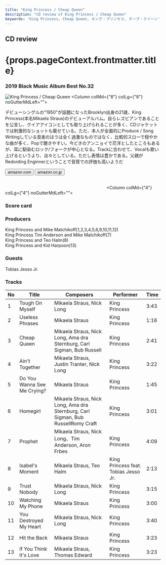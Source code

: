 ```yaml
---
title: "King Princess / Cheap Queen"
description: "CD review of King Princess / Cheap Queen"
keywords: 'King Princess, Cheap Queen, キング・プリンセス, チープ・クイーン'
---
```




<h2>CD review</h2>
<h1 className="h1--no--margin">{props.pageContext.frontmatter.title}</h1>
<h3><Link to="/best50/2019/">2019 Black Music Album Best No.32</Link></h3>

<Row  className="image-card-group">
	<Column colMd={"4"} colLg={"4"} noGutterMdLeft="">
       <ImageCard>

![King Princess / Cheap Queen](../../images/cd/kingprincess1L.jpg) 
</ImageCard>
	</Column>
	<Column colMd={"8"} colLg={"8"} noGutterMdLeft="">
	  <p>
	  デビューシングルの"1950"が話題になったBrooklyn出身の21歳、King Princess(本名Mikaela Straus)のデビューアルバム。自らレズビアンであることを公言し、クイアアイコンとしても取り上げられることが多く、CDジャケットでは刺激的なショットも載せている。ただ、本人が全面的にProduce / Song Writingしている音楽のほうは全く過激なものではなく、比較的スローで穏やかな曲が多く、Popで聴きやすい。今どきのアンニョイで茫洋としたところもあるが、耳に馴染むロック/フォークが中心となる。Trackに合わせて、Vocalも歌い上げるというより、淡々としている。ただし表情は豊かである。父親がRedording Enginnerということで音質での評価も高いようだ
	  </p>
	  <div>
	    <Button href="https://amzn.to/2XipPAg" kind="primary" size="small" renderIcon={ArrowUpRight24}>
          amazon.com
        </Button>
        <Button href="https://amzn.to/36NoKU0" kind="secondary" size="small" renderIcon={ArrowUpRight24}>
          amazon.co.jp
        </Button>
	  </div>
	  <a style="display:inline-block;overflow:hidden;background:url(https://linkmaker.itunes.apple.com/ja-jp/lockup.svg?releaseDate=2019-10-25&kind=album&bubble=apple_music&style=mono-black) no-repeat;width:180px;height:45px;" href="https://geo.music.apple.com/jp/album/cheap-queen/1478217542?mt=1&app=music&ls=1&at=11lcug"></a>
	  <a style="display:inline-block;overflow:hidden;background:url(https://linkmaker.itunes.apple.com/ja-jp/badge-lrg.svg?releaseDate=2019-10-25T00:00:00Z&kind=album&bubble=itunes_music) no-repeat;width:140px;height:45px;" href="https://geo.music.apple.com/jp/album/cheap-queen/1478217542?app=itunes&at=11lcug"></a>
	</Column>
</Row>
<Row >
	<Column colMd={"4"} colLg={"4"} noGutterMdLeft="">
<div>
    <h3>Score card</h3>
	<SliderJS1 value="5" />
    <SliderJS2 value="2" />
	<SliderJS3 value="1" />
    <SliderJS4 value="8" />
</div>
</Column>
<Column colMd={"8"} colLg={"8"} noGutterMdLeft="">
<div>
<h3>Producers</h3>
<p>
King Princess and Mike Matchikoff(1,2,3,4,5,6,9,10,11,12)
<br/>King Princess Tim Anderson and Mike Matchikoff(7)
<br/>King Princess and Teo Halm(8)
<br/>King Princess and Kid Harpoon(13)
</p>
<h3>Guests</h3>
<p>Tobias Jesso Jr.
</p>
</div>
</Column>
</Row>

<h3>Tracks</h3>

| No  |	Title	                    |	Composers	                                                                   |	Performer	                      |	Time |
| --- |	---------------------------	| -------------------------------------------------------------------------------- | ------------------------------------ |	---- |
| 1	  |	Tough On Myself	            | Mikaela Straus, Nick Long	                                                       | King Princess	                      |	3:43 |
| 2	  |	Useless Phrases	            | Mikaela Straus	                                                               | King Princess	                      |	1:16 |
| 3	  |	Cheap Queen	                | Mikaela Straus, Nick Long, Ama dra Sternburg, Carl Sigman, Bub Russell           | King Princess	                      |	2:41 |
| 4	  |	Ain't Together	            | Mikaela Straus, Justin Tranter, Nick Long	                                       | King Princess	                      |	3:22 |
| 5	  |	Do You Wanna See Me Crying?	| Mikaela Straus	                                                               | King Princess	                      |	1:45 |
| 6	  |	Homegirl	                | Mikaela Straus, Nick Long, Ama dra Sternburg, Carl Sigman, Bub RussellRomy Craft | King Princess	                      |	3:01 |
| 7	  |	Prophet	                    | Mikaela Straus, Nick Long、Tim Anderson, Aron Frbes	                           | King Princess	                      |	4:09 |
| 8	  |	Isabel's Moment	            | Mikaela Straus, Teo Halm	                                                       | King Princess feat. Tobias Jesso Jr. |	2:13 |
| 9	  |	Trust Nobody	            | Mikaela Straus, Nick Long	                                                       | King Princess	                      |	3:15 |
|10	  |	Watching My Phone	        | Mikaela Straus	                                                               | King Princess	                      |	3:00 |
|11	  |	You Destroyed My Heart	    | Mikaela Straus, Nick Long	                                                       | King Princess	                      |	3:40 |
|12	  |	Hit the Back	            | Mikaela Straus	                                                               | King Princess	                      |	3:23 |
|13	  |	If You Think It's Love	    | Mikaela Straus, Thomas Edward	                                                   | King Princess	                      |	3:23 |
